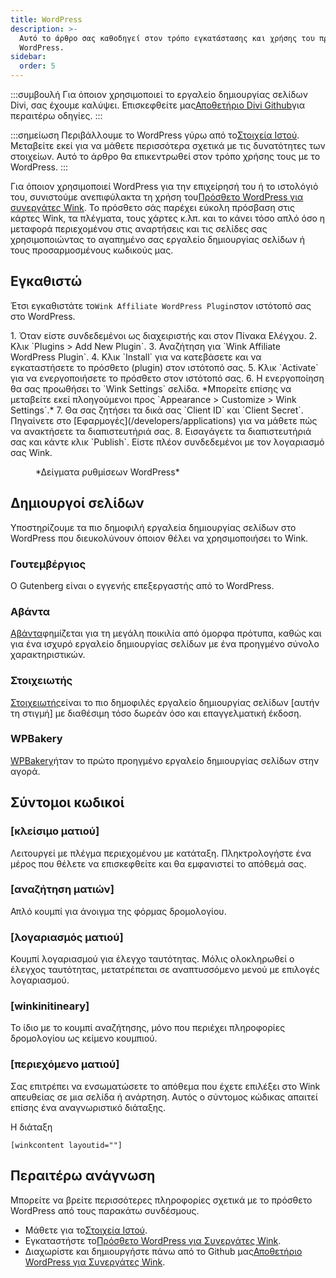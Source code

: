 ```yaml
---
title: WordPress
description: >-
  Αυτό το άρθρο σας καθοδηγεί στον τρόπο εγκατάστασης και χρήσης του πρόσθετου
  WordPress.
sidebar:
  order: 5
---
```


:::συμβουλή
Για όποιον χρησιμοποιεί το εργαλείο δημιουργίας σελίδων Divi, σας έχουμε καλύψει. Επισκεφθείτε μας[Αποθετήριο Divi Github](https://github.com/wink-travel/affiliate-wordpress-divi-plugin)για περαιτέρω οδηγίες.
:::

:::σημείωση
Περιβάλλουμε το WordPress γύρω από το[Στοιχεία Ιστού](/developers/web-components). Μεταβείτε εκεί για να μάθετε περισσότερα σχετικά με τις δυνατότητες των στοιχείων. Αυτό το άρθρο θα επικεντρωθεί στον τρόπο χρήσης τους με το WordPress.
:::

Για όποιον χρησιμοποιεί WordPress για την επιχείρησή του ή το ιστολόγιό του, συνιστούμε ανεπιφύλακτα τη χρήση του[Πρόσθετο WordPress για συνεργάτες Wink](https://wordpress.org/plugins/wink2travel/).
Το πρόσθετο σάς παρέχει εύκολη πρόσβαση στις κάρτες Wink, τα πλέγματα, τους χάρτες κ.λπ. και το κάνει τόσο απλό όσο η μεταφορά περιεχομένου στις αναρτήσεις και τις σελίδες σας χρησιμοποιώντας το αγαπημένο σας εργαλείο δημιουργίας σελίδων ή τους προσαρμοσμένους κωδικούς μας.

## Εγκαθιστώ

Έτσι εγκαθιστάτε το`Wink Affiliate WordPress Plugin`στον ιστότοπό σας στο WordPress.

<Steps>
  1. Όταν είστε συνδεδεμένοι ως διαχειριστής και στον Πίνακα Ελέγχου.
  2. Κλικ `Plugins > Add New Plugin`.
  3. Αναζήτηση για `Wink Affiliate WordPress Plugin`.
  4. Κλικ `Install` για να κατεβάσετε και να εγκαταστήσετε το πρόσθετο (plugin) στον ιστότοπό σας.
  5. Κλικ `Activate` για να ενεργοποιήσετε το πρόσθετο στον ιστότοπό σας.
  6. Η ενεργοποίηση θα σας προωθήσει το `Wink Settings` σελίδα. *Μπορείτε επίσης να μεταβείτε εκεί πλοηγούμενοι προς `Appearance > Customize > Wink Settings`.*
  7. Θα σας ζητήσει τα δικά σας `Client ID` και `Client Secret`. Πηγαίνετε στο [Εφαρμογές](/developers/applications) για να μάθετε πώς να ανακτήσετε τα διαπιστευτήριά σας.
  8. Εισαγάγετε τα διαπιστευτήριά σας και κάντε κλικ `Publish`. Είστε πλέον συνδεδεμένοι με τον λογαριασμό σας Wink.
</Steps>


<figure>
  <CloudinaryImage width="350" height="760" resize="scale" quality="best" alt="Ρυθμίσεις πρόσθετου Wink Affiliate WordPress" src="academy/wink-wordpress-plugin-settings" errorImage="noimage_opaque_nyrtl0.png" />

  <figcaption>*Δείγματα ρυθμίσεων WordPress*</figcaption>
</figure>


##

## Δημιουργοί σελίδων

Υποστηρίζουμε τα πιο δημοφιλή εργαλεία δημιουργίας σελίδων στο WordPress που διευκολύνουν όποιον θέλει να χρησιμοποιήσει το Wink.

### Γουτεμβέργιος

Ο Gutenberg είναι ο εγγενής επεξεργαστής από το WordPress.

### Αβάντα

[Αβάντα](https://avada.com)φημίζεται για τη μεγάλη ποικιλία από όμορφα πρότυπα, καθώς και για ένα ισχυρό εργαλείο δημιουργίας σελίδων με ένα προηγμένο σύνολο χαρακτηριστικών.

### Στοιχειωτής

[Στοιχειωτής](https://elementor.com)είναι το πιο δημοφιλές εργαλείο δημιουργίας σελίδων \[αυτήν τη στιγμή] με διαθέσιμη τόσο δωρεάν όσο και επαγγελματική έκδοση.

### WPBakery

[WPBakery](https://wpbakery.com)ήταν το πρώτο προηγμένο εργαλείο δημιουργίας σελίδων στην αγορά.

## Σύντομοι κωδικοί

### \[κλείσιμο ματιού]

Λειτουργεί με πλέγμα περιεχομένου με κατάταξη. Πληκτρολογήστε ένα μέρος που θέλετε να επισκεφθείτε και θα εμφανιστεί το απόθεμά σας.

### \[αναζήτηση ματιών]

Απλό κουμπί για άνοιγμα της φόρμας δρομολογίου.

### \[λογαριασμός ματιού]

Κουμπί λογαριασμού για έλεγχο ταυτότητας. Μόλις ολοκληρωθεί ο έλεγχος ταυτότητας, μετατρέπεται σε αναπτυσσόμενο μενού με επιλογές λογαριασμού.

### \[winkinitineary]

Το ίδιο με το κουμπί αναζήτησης, μόνο που περιέχει πληροφορίες δρομολογίου ως κείμενο κουμπιού.

### \[περιεχόμενο ματιού]

Σας επιτρέπει να ενσωματώσετε το απόθεμα που έχετε επιλέξει στο Wink απευθείας σε μια σελίδα ή ανάρτηση. Αυτός ο σύντομος κώδικας απαιτεί επίσης ένα αναγνωριστικό διάταξης.

Η διάταξη

```
[winkcontent layoutid=""]
```

## Περαιτέρω ανάγνωση

Μπορείτε να βρείτε περισσότερες πληροφορίες σχετικά με το πρόσθετο WordPress από τους παρακάτω συνδέσμους.

* Μάθετε για το[Στοιχεία Ιστού](/developers/web-components).
* Εγκαταστήστε το[Πρόσθετο WordPress για Συνεργάτες Wink](https://wordpress.org/plugins/wink2travel/).
* Διαχωρίστε και δημιουργήστε πάνω από το Github μας[Αποθετήριο WordPress για Συνεργάτες Wink](https://github.com/wink-travel/wink-wordpress-plugin).

